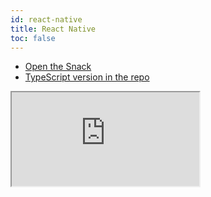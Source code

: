 ```yaml
---
id: react-native
title: React Native
toc: false
---
```


- [Open the Snack](https://snack.expo.dev/@arnaudbzn/react-query-basic-example)
- [TypeScript version in the repo](https://github.com/tannerlinsley/react-query/tree/v3/examples/react-native)

<iframe
  src="https://snack.expo.dev/@arnaudbzn/react-query-basic-example"
  title="tannerlinsley/react-query: react native"
  sandbox="allow-forms allow-modals allow-popups allow-presentation allow-same-origin allow-scripts"
  style={{
    width: '100%',
    height: '80vh',
    border: '0',
    borderRadius: 8,
    overflow: 'hidden',
    position: 'static',
    zIndex: 0,
  }}
></iframe>
